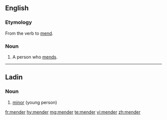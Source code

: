 ==English==

===Etymology===
From the verb to [[mend]].

===Noun===
{{en-noun}}

# A person who [[mend]]s.
----
==Ladin==

===Noun===
{{lld-noun|m|mendri}}

# [[minor]] (young person)

[[fr:mender]]
[[hy:mender]]
[[mg:mender]]
[[te:mender]]
[[vi:mender]]
[[zh:mender]]